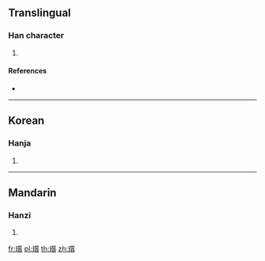 {{character info/new}}
==Translingual==

===Han character===
{{Han char|rn=96|rad=玉|as=15|sn=19|four=|canj=MGHLC|ids=⿰𤣩質}}

# {{defn|Han|sort=玉15}}

====References====
* {{Han ref|kx=0744.300|dkj=21322|dj=1153.130|hdz=21145.070|uh=74C6|ud=29894}}

----

==Korean==

===Hanja===
{{ko-hanja|hangeul=질|eumhun=|rv=jil|mr=chil|y=cil}}

# {{defn|lang=ko|sort=玉15}}

----

==Mandarin==

===Hanzi===
{{cmn-hanzi|pin=[[zhí]] ([[zhi2]])|wg=chih<sup>2</sup>}}

# {{defn|lang=cmn|sort=玉15}}

[[fr:瓆]]
[[pl:瓆]]
[[th:瓆]]
[[zh:瓆]]